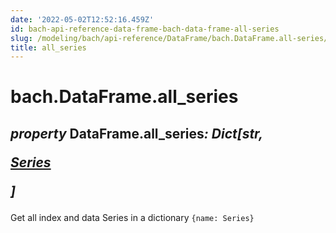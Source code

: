 ```yaml
---
date: '2022-05-02T12:52:16.459Z'
id: bach-api-reference-data-frame-bach-data-frame-all-series
slug: /modeling/bach/api-reference/DataFrame/bach.DataFrame.all-series/
title: all_series
---
```


# bach.DataFrame.all_series

<div class="property">

<h2 class="signature-property"><span class="type-annotation"><em>property</em></span> <span class="additional-name">DataFrame.</span><span class="name">all_series</span><span class="type-annotation"><em>: Dict[str, 

 [Series](/docs/modeling/bach/api-reference/Series/bach.Series)

]

</em></span> </h2>


<div class="content">

Get all index and data Series in a dictionary `{name: Series}`


</div>

</div>
